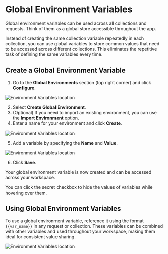 
# Global Environment Variables

Global environment variables can be used across all collections and requests. Think of them as a global store accessible throughout the app.

Instead of creating the same collection variable repeatedly in each collection, you can use global variables to store common values that need to be accessed across different collections. This eliminates the repetitive task of defining the same variables every time.

## Create a Global Environment Variable

1. Go to the **Global Environments** section (top right corner) and click **Configure**.

![Environment Variables location](/screenshots/variables/global-config.webp)

2. Select **Create Global Environment**.
3. (Optional) If you need to import an existing environment, you can use the **Import Environment** option.
4. Enter a name for your environment and click **Create**.

![Environment Variables location](/screenshots/variables/create-global-env.webp)

5. Add a variable by specifying the **Name** and **Value**.

![Environment Variables location](/screenshots/variables/sample-url.webp)

6. Click **Save**.

Your global environment variable is now created and can be accessed across your workspace.

<Callout type="warning">
  You can click the secret checkbox to hide the values of variables while
  hovering over them.
</Callout>

## Using Global Environment Variables

To use a global environment variable, reference it using the format `{{var_name}}` in any request or collection. These variables can be combined with other variables and used throughout your workspace, making them ideal for consistent value sharing.

![Environment Variables location](/screenshots/variables/using-global-var-example.webp)
